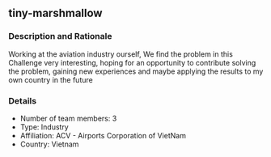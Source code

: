 ## tiny-marshmallow

### Description and Rationale
Working at the aviation industry ourself, We find the problem in this Challenge very interesting, hoping for an opportunity to contribute solving the problem, gaining new experiences and maybe applying the results to my own country in the future

### Details

* Number of team members: 3
* Type: Industry
* Affiliation: ACV - Airports Corporation of VietNam
* Country: Vietnam

